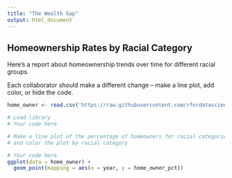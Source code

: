 ```yaml
---
title: "The Wealth Gap"
output: html_document
---
```


## Homeownership Rates by Racial Category

Here's a report about homeownership trends over time for different racial groups.

Each collaborator should make a different change -- make a line plot, add color, or hide the code.

```r
home_owner <- read.csv('https://raw.githubusercontent.com/rfordatascience/tidytuesday/master/data/2021/2021-02-09/home_owner.csv', stringsAsFactors = FALSE)

# Load library
# Your code here

# Make a line plot of the percentage of homeowners for racial categories over time
# and color the plot by racial category

# Your code here
ggplot(data = home_owner) +
  geom_point(mapping = aes(x = year, y = home_owner_pct)) 
```
